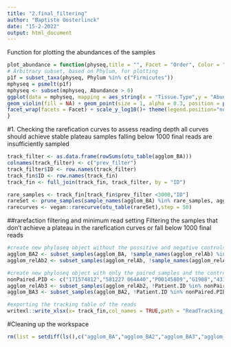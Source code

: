 ---
title: "2.final_filtering"
author: "Baptiste Oosterlinck"
date: "15-2-2022"
output: html_document
---
Function for plotting the abundances of the samples
```{r}
plot_abundance = function(physeq,title = "", Facet = "Order", Color = "Phylum"){
# Arbitrary subset, based on Phylum, for plotting 
p1f = subset_taxa(physeq, Phylum %in% c("Firmicutes")) 
mphyseq = psmelt(p1f) 
mphyseq <- subset(mphyseq, Abundance > 0) 
ggplot(data = mphyseq, mapping = aes_string(x = "Tissue.Type",y = "Abundance", color = Color, fill = Color)) +
geom_violin(fill = NA) + geom_point(size = 1, alpha = 0.3, position = position_jitter(width = 0.3)) +
facet_wrap(facets = Facet) + scale_y_log10()+ theme(legend.position="none")
}
```

#1. Checking the rarefication curves to assess reading depth
  all curves should achieve stable plateau
  samples falling below 1000 final reads are insufficiently sampled

```{r}
track_filter <- as.data.frame(rowSums(otu_table(agglom_BA)))
colnames(track_filter) <- c("prev_filter")
track_filter$ID <- row.names(track_filter)
track_fin$ID <- row.names(track_fin)
track_fin <- full_join(track_fin, track_filter, by = "ID")

rare_samples <- track_fin[track_fin$prev_filter <3000,"ID"]
rareSet <- prune_samples(sample_names(agglom_BA) %in% rare_samples, agglom_BA)
rarecurves <- vegan::rarecurve(otu_table(rareSet),step = 50)
```
##rarefaction filtering and minimum read setting
  Filtering the samples that don't achieve a plateau in the rarefication curves or fall below 1000 final reads
```{r}
#create new phyloseq object without the possitive and negative controls and the samples that don't achieve plateau
agglom_BA2 <- subset_samples(agglom_BA, !sample_names(agglom_relAb) %in% c("pos","neg","G33N","A9N","LiLife00206","G67N","A4N","A25T","G117T"))
agglom_relAb2 <- subset_samples(agglom_relAb, !sample_names(agglom_relAb) %in% c("pos","neg","G33N","A9N","LiLife00206","G67N","A4N","A25T","G117T"))

#create new phyloseq object with only the paired samples and the control samples
nonPaired.PID <- c("171574812","581227 064A40","P00145809","G1988","431014 063A05","P00141446","P00133049","270604 038A63")
agglom_relAb3 <- subset_samples(agglom_relAb2, !Patient.ID %in% nonPaired.PID)
agglom_BA3 <- subset_samples(agglom_BA2, !Patient.ID %in% nonPaired.PID)

#exporting the tracking table of the reads
writexl::write_xlsx(x= track_fin,col_names = TRUE,path = "ReadTracking_IlluminaPool_20220221.xlsx")
```

#Cleaning up the workspace

```{r}
rm(list = setdiff(ls(),c("agglom_BA","agglom_BA2","agglom_BA3","agglom_relAb","agglom_relAb2","agglom_relAb3")))
```
